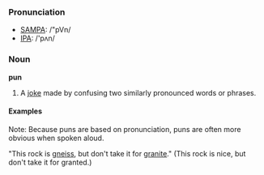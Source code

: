 === Pronunciation ===
*[[w:SAMPA|SAMPA]]: /"pVn/
*[[w:IPA|IPA]]: /'pʌn/

=== Noun ===

'''pun'''

# A [[joke]] made by confusing two similarly pronounced words or phrases.

==== Examples ====
Note: Because puns are based on pronunciation, puns are often more obvious when spoken aloud.

"This rock is [[gneiss]], but don't take it for [[granite]]." (This rock is nice, but don't take it for granted.)